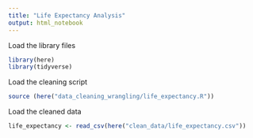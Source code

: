 ```yaml
---
title: "Life Expectancy Analysis"
output: html_notebook
---
```

Load the library files
```r
library(here)
library(tidyverse)
```

Load the cleaning script
```r
source (here("data_cleaning_wrangling/life_expectancy.R"))
```

Load the cleaned data
```r
life_expectancy <- read_csv(here("clean_data/life_expectancy.csv"))
```
